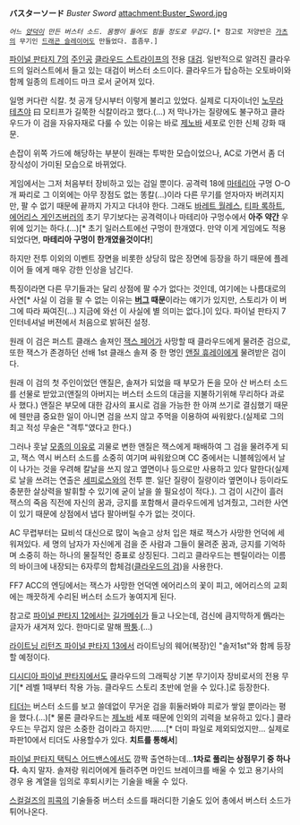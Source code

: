 '''バスターソード''' ''Buster Sword''
attachment:Buster_Sword.jpg

{{{#!html
<object width="480" height="390"><param name="movie" value="http://www.youtube.com/v/VNc7kHADtUw?fs=1&amp;hl=ko_KR"></param><param name="allowFullScreen" value="true"></param><param name="allowscriptaccess" value="always"></param><embed src="http://www.youtube.com/v/VNc7kHADtUw?fs=1&amp;hl=ko_KR" type="application/x-shockwave-flash" allowscriptaccess="always" allowfullscreen="true" width="480" height="390"></embed></object>
}}}
 ''어느 [[양덕]]이 만든 버스터 소드. 몸짱이 들어도 힘들 정도로 무겁다.''[* 참고로 저양반은 [[가츠(베르세르크)|가츠]]의 무기인 [[드래곤 슬레이어(베르세르크)|드래곤 슬레이어]]도 만들었다. 흠좀무.]

[[파이널 판타지 7]]의 [[주인공]] [[클라우드 스트라이프]]의 전용 [[대검]]. 일반적으로 알려진 클라우드의 일러스트에서 들고 있는 대검이 버스터 소드이다. 클라우드가 탑승하는 오토바이와 함께 일종의 트레이드 마크 로서 굳어져 있다.

일명 커다란 식칼. 첫 공개 당시부터 이렇게 불리고 있었다. 실제로 디자이너인 [[노무라 테츠야]] 曰 모티프가 길쭉한 식칼이라고 했다.(…) 저 막나가는 질량에도 불구하고 클라우드가 이 검을 자유자재로 다룰 수 있는 이유는 바로 [[제노바]] 세포로 인한 신체 강화 때문.

손잡이 위쪽 가드에 해당하는 부분이 원래는 투박한 모습이었으나, AC로 가면서 좀 더 장식성이 가미된 모습으로 바뀌었다.

게임에서는 그저 처음부터 장비하고 있는 검일 뿐이다. 공격력 18에 [[마테리아]] 구멍 O-O 개 짜리로 그 이외에는 아무 장점도 없는 똥칼(…)이라 다른 무기를 얻자마자 버려지지만, 팔 수 없기 때문에 끝까지 가지고 다녀야 한다. 그래도 [[바레트 월레스]], [[티파 록하트]], [[에어리스 게인즈버러]]의 초기 무기보다는 공격력이나 마테리아 구멍수에서 '''아주 약간''' 우위에 있기는 하다.(…)[* 초기 일러스트에선 구멍이 한개였다. 만약 이게 게임에도 적용되었다면, '''마테리아 구멍이 한개였을것이다!''']

하지만 전투 이외의 이벤트 장면을 비롯한 상당히 많은 장면에 등장을 하기 때문에 플레이어 들 에게 매우 강한 인상을 남긴다.

특징이라면 다른 무기들과는 달리 상점에 팔 수가 없다는 것인데, 여기에는 나름대로의 사연[* 사실 이 검을 팔 수 없는 이유는 '''[[버그]] 때문'''이라는 얘기가 있지만, 스토리가 이 버그에 따라 짜여진(...) 지금에 와선 이 사실에 별 의미는 없다.]이 있다. 파이널 판타지 7 인터네셔널 버젼에서 처음으로 밝혀진 설정.

원래 이 검은 퍼스트 클래스 솔져인 [[잭스 페어]]가 사망할 때 클라우드에게 물려준 검으로, 또한 잭스가 존경하던 선배 1st 클래스 솔져 중 한 명인 [[앤질 휴레이]]에게 물려받은 검이다.

원래 이 검의 첫 주인이었던 앤질은, 솔져가 되었을 때 부모가 돈을 모아 산 버스터 소드를 선물로 받았고(앤질의 아버지는 버스터 소드의 대금을 지불하기위해 무리하다 과로사 했다.) 앤질은 부모에 대한 감사의 표시로 검을 가능한 한 아껴 쓰기로 결심했기 때문에 웬만큼 중요한 일이 아니면 검을 쓰지 않고 주먹을 이용하여 싸워왔다.(실제로 그의 최고 적성 무술은 "격투"였다고 한다.)

그러나 훗날 [[제노바 프로젝트|모종의 이유]]로 괴물로 변한 앤질은 잭스에게 패배하여 그 검을 물려주게 되고, 잭스 역시 버스터 소드를 소중히 여기며 싸워왔으며 CC 중에서는 니블헤임에서 날이 나가는 것을 우려해 칼날을 쓰지 않고 옆면이나 등으로만 사용하고 있다 말한다(실제로 날을 쓰려는 연출은 [[세피로스]]와의 전투 뿐. 일단 질량이 질량이라 옆면이나 등이라도 충분한 살상력을 발휘할 수 있기에 굳이 날을 쓸 필요성이 적다.). 그 검이 시간이 흘러 잭스의 죽음 직전에 자신의 꿈과, 긍지를 포함해서 클라우드에게 넘겨줬고, 그러한 사연이 있기 때문에 상점에서 냅다 팔아버릴 수가 없는 것이다.

AC 무렵부터는 묘비석 대신으로 많이 녹슬고 상처 입은 채로 잭스가 사망한 언덕에 세워져있다. 세 명의 남자가 자신에게 검을 준 사람과 그들이 물려준 꿈과, 긍지를 기억하며 소중히 하는 하나의 물질적인 증표로 상징된다. 그리고 클라우드는 펜릴이라는 이름의 바이크에 내장되는 6자루의 합체검([[클라우드의 검]])을 사용한다.

FF7 ACC의 엔딩에서는 잭스가 사망한 언덕엔 에어리스의 꽃이 피고, 에어리스의 교회에는 깨끗하게 수리된 버스터 소드가 놓여지게 된다. 

참고로 [[파이널 판타지 12]]에서는 [[길가메쉬(파이널 판타지)|길가메쉬]]가 들고 나오는데, 검신에 큼지막하게 僞라는 글자가 새겨져 있다. 한마디로 말해 [[짝퉁]].(…)

[[라이트닝 리턴즈 파이널 판타지 13]]에서 라이트닝의 웨어(복장)인 "솔저1st"와 함께 등장할 예정이다.

[[디시디아 파이널 판타지]]에서도 클라우드의 그래픽상 기본 무기이자 장비로서의 전용 무기[* 레벨 1때부터 착용 가능. 클라우드 스토리 초반에 얻을 수 있다.]로 등장한다.

[[티더]]는 버스터 소드를 보고 쓸데없이 무거운 검을 휘둘러봐야 피로가 쌓일 뿐이라는 평을 했다.(…)[* 물론 클라우드는 [[제노바]] 세포 때문에 인외의 괴력을 보유하고 있다.] 클라우드는 무겁지 않은 소중한 검이라고 하지만…….[* 더미 파일로 제외되었지만... 실제로 파판10에서 티더도 사용할수가 있다. '''치트를 통해서'''] 

[[파이널 판타지 택틱스 어드밴스]]에서도 깜짝 출연하는데...'''1차로 풀리는 상점무기 중 하나다.''' 속지 말자. 솔져랑 워리어에게 들려주면 마인드 브레이크를 배울 수 있고 용기사의 경우 용 계열을 임의로 후퇴시키는 기술을 배울 수 있다.

[[스컬걸즈]]의 [[피콕#s-2|피콕]]의 기술들중 버스터 소드를 패러디한 기술도 있어 총에서 버스터 소드가 튀어나온다.
